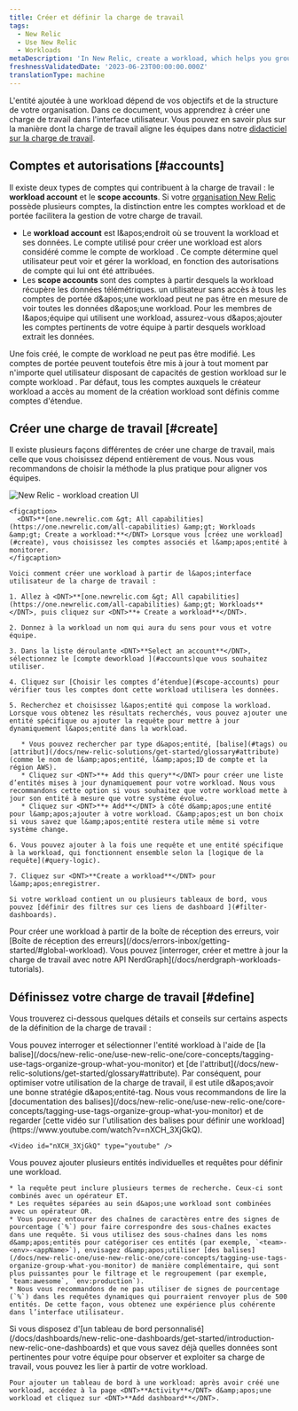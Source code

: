 ```yaml
---
title: Créer et définir la charge de travail
tags:
  - New Relic
  - Use New Relic
  - Workloads
metaDescription: 'In New Relic, create a workload, which helps you group together monitored entities that are related.'
freshnessValidatedDate: '2023-06-23T00:00:00.000Z'
translationType: machine
---
```


L&apos;entité ajoutée à une workload dépend de vos objectifs et de la structure de votre organisation. Dans ce document, vous apprendrez à créer une charge de travail dans l&apos;interface utilisateur. Vous pouvez en savoir plus sur la manière dont la charge de travail aligne les équipes dans notre [didacticiel sur la charge de travail](/docs/tutorial-peak-demand/organize-data-workloads).

## Comptes et autorisations [#accounts]

Il existe deux types de comptes qui contribuent à la charge de travail : le <DNT>**workload account**</DNT> et le <DNT>**scope accounts**</DNT>. Si votre [organisation New Relic](/docs/accounts/accounts-billing/account-structure/new-relic-account-structure) possède plusieurs comptes, la distinction entre les comptes workload et de portée facilitera la gestion de votre charge de travail.

* Le <DNT>**workload account**</DNT> est l&amp;apos;endroit où se trouvent la workload et ses données. Le compte utilisé pour créer une workload est alors considéré comme le compte de workload . Ce compte détermine quel utilisateur peut voir et gérer la workload, en fonction des autorisations de compte qui lui ont été attribuées.
* Les <DNT>**scope accounts**</DNT> sont des comptes à partir desquels la workload récupère les données télémétriques. un utilisateur sans accès à tous les comptes de portée d&amp;apos;une workload peut ne pas être en mesure de voir toutes les données d&amp;apos;une workload. Pour les membres de l&amp;apos;équipe qui utilisent une workload, assurez-vous d&amp;apos;ajouter les comptes pertinents de votre équipe à partir desquels workload extrait les données.

Une fois créé, le compte de workload ne peut pas être modifié. Les comptes de portée peuvent toutefois être mis à jour à tout moment par n&apos;importe quel utilisateur disposant de capacités de gestion workload sur le compte workload . Par défaut, tous les comptes auxquels le créateur workload a accès au moment de la création workload sont définis comme comptes d&apos;étendue.

## Créer une charge de travail [#create]

Il existe plusieurs façons différentes de créer une charge de travail, mais celle que vous choisissez dépend entièrement de vous. Nous vous recommandons de choisir la méthode la plus pratique pour aligner vos équipes.

<CollapserGroup>
  <Collapser id="UI" title="Créer une workload dans l'interface utilisateur">
    <img title="new-relic-create-workload.png" alt="New Relic - workload creation UI" src="/images/workloads_screenshot-full_create-workload.webp" />

    <figcaption>
      <DNT>**[one.newrelic.com &gt; All capabilities](https://one.newrelic.com/all-capabilities) &amp;gt; Workloads &amp;gt; Create a workload:**</DNT> Lorsque vous [créez une workload](#create), vous choisissez les comptes associés et l&amp;apos;entité à monitorer.
    </figcaption>

    Voici comment créer une workload à partir de l&apos;interface utilisateur de la charge de travail :

    1. Allez à <DNT>**[one.newrelic.com &gt; All capabilities](https://one.newrelic.com/all-capabilities) &amp;gt; Workloads**</DNT>, puis cliquez sur <DNT>**+ Create a workload**</DNT>.

    2. Donnez à la workload un nom qui aura du sens pour vous et votre équipe.

    3. Dans la liste déroulante <DNT>**Select an account**</DNT>, sélectionnez le [compte deworkload ](#accounts)que vous souhaitez utiliser.

    4. Cliquez sur [Choisir les comptes d’étendue](#scope-accounts) pour vérifier tous les comptes dont cette workload utilisera les données.

    5. Recherchez et choisissez l&apos;entité qui compose la workload. Lorsque vous obtenez les résultats recherchés, vous pouvez ajouter une entité spécifique ou ajouter la requête pour mettre à jour dynamiquement l&apos;entité dans la workload.

       * Vous pouvez rechercher par type d&apos;entité, [balise](#tags) ou [attribut](/docs/new-relic-solutions/get-started/glossary#attribute) (comme le nom de l&amp;apos;entité, l&amp;apos;ID de compte et la région AWS).
       * Cliquez sur <DNT>**+ Add this query**</DNT> pour créer une liste d’entités mises à jour dynamiquement pour votre workload. Nous vous recommandons cette option si vous souhaitez que votre workload mette à jour son entité à mesure que votre système évolue.
       * Cliquez sur <DNT>**+ Add**</DNT> à côté d&amp;apos;une entité pour l&amp;apos;ajouter à votre workload. C&amp;apos;est un bon choix si vous savez que l&amp;apos;entité restera utile même si votre système change.

    6. Vous pouvez ajouter à la fois une requête et une entité spécifique à la workload, qui fonctionnent ensemble selon la [logique de la requête](#query-logic).

    7. Cliquez sur <DNT>**Create a workload**</DNT> pour l&amp;apos;enregistrer.

    Si votre workload contient un ou plusieurs tableaux de bord, vous pouvez [définir des filtres sur ces liens de dashboard ](#filter-dashboards).
  </Collapser>

  <Collapser id="errors-inbox" title="Créer dans la boîte de réception des erreurs">
    Pour créer une workload à partir de la boîte de réception des erreurs, voir [Boîte de réception des erreurs](/docs/errors-inbox/getting-started/#global-workload).
  </Collapser>

  <Collapser id="api" title="Créer via API">
    Vous pouvez [interroger, créer et mettre à jour la charge de travail avec notre API NerdGraph](/docs/nerdgraph-workloads-tutorials).
  </Collapser>
</CollapserGroup>

## Définissez votre charge de travail [#define]

Vous trouverez ci-dessous quelques détails et conseils sur certains aspects de la définition de la charge de travail :

<CollapserGroup>
  <Collapser id="tags" title="Utiliser une balise pour définir le contenu workload">
    Vous pouvez interroger et sélectionner l&apos;entité workload à l&apos;aide de [la balise](/docs/new-relic-one/use-new-relic-one/core-concepts/tagging-use-tags-organize-group-what-you-monitor) et [de l&apos;attribut](/docs/new-relic-solutions/get-started/glossary#attribute). Par conséquent, pour optimiser votre utilisation de la charge de travail, il est utile d&amp;apos;avoir une bonne stratégie d&amp;apos;entité-tag. Nous vous recommandons de lire la [documentation des balises](/docs/new-relic-one/use-new-relic-one/core-concepts/tagging-use-tags-organize-group-what-you-monitor) et de regarder [cette vidéo sur l&apos;utilisation des balises pour définir une workload](https://www.youtube.com/watch?v=nXCH_3XjGkQ).

    <Video id="nXCH_3XjGkQ" type="youtube" />
  </Collapser>

  <Collapser id="query-logic" title="Comment fonctionne la logique de requête dynamique">
    Vous pouvez ajouter plusieurs entités individuelles et requêtes pour définir une workload.

    * la requête peut inclure plusieurs termes de recherche. Ceux-ci sont combinés avec un opérateur ET.
    * Les requêtes séparées au sein d&apos;une workload sont combinées avec un opérateur OR.
    * Vous pouvez entourer des chaînes de caractères entre des signes de pourcentage (`%`) pour faire correspondre des sous-chaînes exactes dans une requête. Si vous utilisez des sous-chaînes dans les noms d&amp;apos;entités pour catégoriser ces entités (par exemple, `<team>-<env>-<appName>`), envisagez d&amp;apos;utiliser [des balises](/docs/new-relic-one/use-new-relic-one/core-concepts/tagging-use-tags-organize-group-what-you-monitor) de manière complémentaire, qui sont plus puissantes pour le filtrage et le regroupement (par exemple, `team:awesome`, `env:production`).
    * Nous vous recommandons de ne pas utiliser de signes de pourcentage (`%`) dans les requêtes dynamiques qui pourraient renvoyer plus de 500 entités. De cette façon, vous obtenez une expérience plus cohérente dans l’interface utilisateur.
  </Collapser>

  <Collapser id="add-dashboards" title="Ajouter un tableau de bord à la charge de travail">
    Si vous disposez d&apos;[un tableau de bord personnalisé](/docs/dashboards/new-relic-one-dashboards/get-started/introduction-new-relic-one-dashboards) et que vous savez déjà quelles données sont pertinentes pour votre équipe pour observer et exploiter sa charge de travail, vous pouvez les lier <InlinePopover type="dashboards" />à partir de votre workload.

    Pour ajouter un tableau de bord à une workload: après avoir créé une workload, accédez à la page <DNT>**Activity**</DNT> d&amp;apos;une workload et cliquez sur <DNT>**Add dashboard**</DNT>.
  </Collapser>
</CollapserGroup>